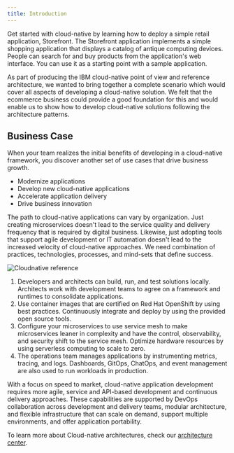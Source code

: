 ```yaml
---
title: Introduction
---
```


Get started with cloud-native by learning how to deploy a simple retail application, Storefront. The Storefront application implements a simple shopping application that displays a catalog of antique computing devices. People can search for and buy products from the application's web interface. You can use it as a starting point with a sample application.

As part of producing the IBM cloud-native point of view and reference architecture, we wanted to bring together a complete scenario which would cover all aspects of developing a cloud-native solution. We felt that the ecommerce business could provide a good foundation for this and would enable us to show how to develop cloud-native solutions following the architecture patterns.

## Business Case

When your team realizes the initial benefits of developing in a cloud-native framework, you discover another set of use cases that drive business growth.

- Modernize applications
- Develop new cloud-native applications
- Accelerate application delivery
- Drive business innovation

The path to cloud-native applications can vary by organization. Just creating microservices doesn't lead to the service quality and delivery frequency that is required by digital business. Likewise, just adopting tools that support agile development or IT automation doesn't lead to the increased velocity of cloud-native approaches. We need combination of practices, technologies, processes, and mind-sets that define success.

![Cloudnative reference](../../images/cloudnative.png)

1. Developers and architects can build, run, and test solutions locally. Architects work with development teams to agree on a framework and runtimes to consolidate applications.
2. Use container images that are certified on Red Hat OpenShift by using best practices. Continuously integrate and deploy by using the provided open source tools.
3. Configure your microservices to use service mesh to make microservices leaner in complexity and have the control, observability, and security shift to the service mesh. Optimize hardware resources by using serverless computing to scale to zero.
4. The operations team manages applications by instrumenting metrics, tracing, and logs. Dashboards, GitOps, ChatOps, and event management are also used to run workloads in production.

With a focus on speed to market, cloud-native application development requires more agile, service and API-based development and continuous delivery approaches. These capabilities are supported by DevOps collaboration across development and delivery teams, modular architecture, and flexible infrastructure that can scale on demand, support multiple environments, and offer application portability.

To learn more about Cloud-native architectures, check our [architecture center](https://www.ibm.com/cloud/architecture/architectures/cloud-native/overview).
